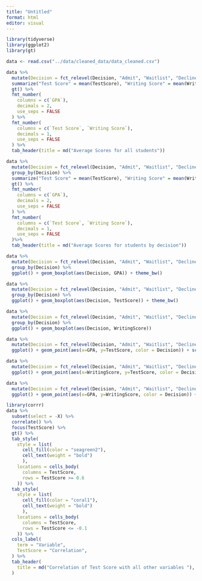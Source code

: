 ```yaml
---
title: "Untitled"
format: html
editor: visual
---
```


```r
library(tidyverse)
library(ggplot2)
library(gt)
```

```r
data <- read.csv("../data/cleaned_data/data_cleaned.csv")
```

```r
data %>%
  mutate(Decision = fct_relevel(Decision, "Admit", "Waitlist", "Decline")) %>%
  summarize("Test Score" = mean(TestScore), "Writing Score" = mean(WritingScore), "GPA" = mean(GPA)) %>%
  gt() %>%
  fmt_number(
    columns = c(`GPA`), 
    decimals = 2,
    use_seps = FALSE
  ) %>%
  fmt_number(
    columns = c(`Test Score`, `Writing Score`), 
    decimals = 1,
    use_seps = FALSE
  ) %>%
  tab_header(title = md("Average Scores for all students"))

```

```r
data %>%
  mutate(Decision = fct_relevel(Decision, "Admit", "Waitlist", "Decline")) %>%
  group_by(Decision) %>%
  summarize("Test Score" = mean(TestScore), "Writing Score" = mean(WritingScore), "GPA" = mean(GPA)) %>%
  gt() %>%
  fmt_number(
    columns = c(`GPA`), 
    decimals = 2,
    use_seps = FALSE
  ) %>%
  fmt_number(
    columns = c(`Test Score`, `Writing Score`), 
    decimals = 1,
    use_seps = FALSE
  )%>%
  tab_header(title = md("Average Scores for students by decision"))
```

```r
data %>%
  mutate(Decision = fct_relevel(Decision, "Admit", "Waitlist", "Decline")) %>%
  group_by(Decision) %>%
  ggplot() + geom_boxplot(aes(Decision, GPA)) + theme_bw()
```

```r
data %>%
  mutate(Decision = fct_relevel(Decision, "Admit", "Waitlist", "Decline")) %>%
  group_by(Decision) %>%
  ggplot() + geom_boxplot(aes(Decision, TestScore)) + theme_bw()
```

```r
data %>%
  mutate(Decision = fct_relevel(Decision, "Admit", "Waitlist", "Decline")) %>%
  group_by(Decision) %>%
  ggplot() + geom_boxplot(aes(Decision, WritingScore))
```

```r
data %>%
  mutate(Decision = fct_relevel(Decision, "Admit", "Waitlist", "Decline")) %>%
  ggplot() + geom_point(aes(x=GPA, y=TestScore, color = Decision)) + scale_color_manual(values = c("chartreuse4", "darkgoldenrod2", "brown3")) + theme_minimal()
```

```r
data %>%
  mutate(Decision = fct_relevel(Decision, "Admit", "Waitlist", "Decline")) %>%
  ggplot() + geom_point(aes(x=WritingScore, y=TestScore, color = Decision)) + scale_color_manual(values = c("chartreuse4", "darkgoldenrod2", "brown3")) + theme_minimal()
```

```r
data %>%
  mutate(Decision = fct_relevel(Decision, "Admit", "Waitlist", "Decline")) %>%
  ggplot() + geom_point(aes(x=GPA, y=WritingScore, color = Decision)) + scale_color_manual(values = c("chartreuse4", "darkgoldenrod2", "brown3")) + theme_minimal()
```

```r
library(corrr)
data %>%
  subset(select = -X) %>%
  correlate() %>% 
  focus(TestScore) %>%
  gt() %>%
  tab_style(
    style = list(
      cell_fill(color = "seagreen2"),
      cell_text(weight = "bold")
      ),
    locations = cells_body(
      columns = TestScore,
      rows = TestScore >= 0.6
    )) %>%
  tab_style(
    style = list(
      cell_fill(color = "coral1"),
      cell_text(weight = "bold")
      ),
    locations = cells_body(
      columns = TestScore,
      rows = TestScore <= -0.1
    )) %>%
  cols_label(
    term = "Variable",
    TestScore = "Correlation",
  ) %>%
  tab_header(
    title = md("Correlation of Test Score with all other variables "),
  )
```

